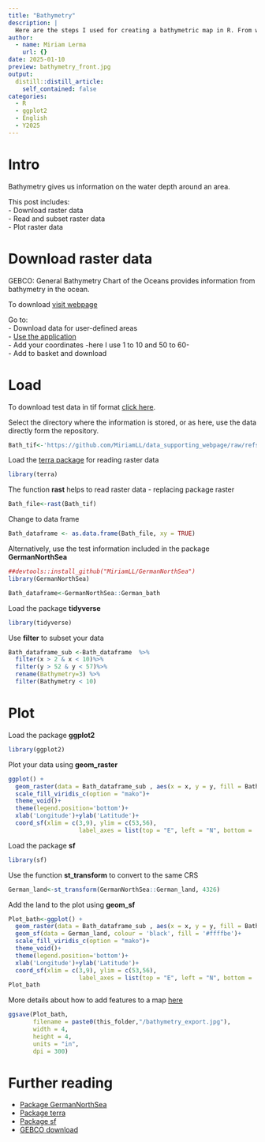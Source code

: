 ```yaml
---
title: "Bathymetry"
description: |
  Here are the steps I used for creating a bathymetric map in R. From where to download bathymetric data to how to read it and plot it in R. 
author:
  - name: Miriam Lerma
    url: {}
date: 2025-01-10
preview: bathymetry_front.jpg
output:
  distill::distill_article:
    self_contained: false
categories:
  - R
  - ggplot2
  - English
  - Y2025
---
```


# Intro

Bathymetry gives us information on the water depth around an area.

This post includes:  
- Download raster data   
- Read and subset raster data  
- Plot raster data  

# Download raster data

GEBCO: General Bathymetry Chart of the Oceans provides information from bathymetry in the ocean.

To download [visit webpage](https://www.gebco.net/data_and_products/gridded_bathymetry_data/#area)

Go to:  
- Download data for user-defined areas  
- [Use the application](https://download.gebco.net/)  
- Add your coordinates -here I use 1 to 10 and 50 to 60-  
- Add to basket and download

# Load 

To download test data in tif format [click here](https://github.com/MiriamLL/data_supporting_webpage/raw/refs/heads/main/Blog/2025/Bathymetry/gebco_2024_n60.0_s50.0_w1.0_e9.0.tif).  

Select the directory where the information is stored, or as here, use the data directly form the repository. 

```r
Bath_tif<-'https://github.com/MiriamLL/data_supporting_webpage/raw/refs/heads/main/Blog/2025/Bathymetry/gebco_2024_n60.0_s50.0_w1.0_e9.0.tif'
```


Load the [terra package](https://datacarpentry.org/r-raster-vector-geospatial/01-raster-structure.html) for reading raster data

```r
library(terra)
```

The function **rast** helps to read raster data - replacing package raster

```r
Bath_file<-rast(Bath_tif)
```

Change to data frame

```r
Bath_dataframe <- as.data.frame(Bath_file, xy = TRUE)
```

Alternatively, use the test information included in the package **GermanNorthSea**

```r
##devtools::install_github("MiriamLL/GermanNorthSea")
library(GermanNorthSea)
```

```r
Bath_dataframe<-GermanNorthSea::German_bath
```

Load the package **tidyverse** 

```r
library(tidyverse)
```

Use **filter** to subset your data 

```r
Bath_dataframe_sub <-Bath_dataframe  %>%
  filter(x > 2 & x < 10)%>%
  filter(y > 52 & y < 57)%>%
  rename(Bathymetry=3) %>%
  filter(Bathymetry < 10)
```


# Plot

Load the package **ggplot2** 

```r
library(ggplot2)
```

Plot your data using **geom_raster**

```r
ggplot() +
  geom_raster(data = Bath_dataframe_sub , aes(x = x, y = y, fill = Bathymetry)) +
  scale_fill_viridis_c(option = "mako")+
  theme_void()+
  theme(legend.position='bottom')+
  xlab('Longitude')+ylab('Latitude')+
  coord_sf(xlim = c(3,9), ylim = c(53,56),
                    label_axes = list(top = "E", left = "N", bottom = 'E', right='N'))

```


Load the package **sf**

```r
library(sf)
```
Use the function **st_transform** to convert to the same CRS

```r
German_land<-st_transform(GermanNorthSea::German_land, 4326)
```

Add the land to the plot using **geom_sf**

```r
Plot_bath<-ggplot() +
  geom_raster(data = Bath_dataframe_sub , aes(x = x, y = y, fill = Bathymetry)) +
  geom_sf(data = German_land, colour = 'black', fill = '#ffffbe')+
  scale_fill_viridis_c(option = "mako")+
  theme_void()+
  theme(legend.position='bottom')+
  xlab('Longitude')+ylab('Latitude')+
  coord_sf(xlim = c(3,9), ylim = c(53,56),
                    label_axes = list(top = "E", left = "N", bottom = 'E', right='N'))
Plot_bath
```

More details about how to add features to a map [here](https://www.miriam-lerma.com/posts/2023-03-04-mapping-in-r/)

```r
ggsave(Plot_bath,
       filename = paste0(this_folder,"/bathymetry_export.jpg"),
       width = 4, 
       height = 4, 
       units = "in",
       dpi = 300)
```

# Further reading

- [Package GermanNorthSea](https://github.com/MiriamLL/GermanNorthSea)
- [Package terra](https://rspatial.github.io/terra/) 
- [Package sf](https://r-spatial.github.io/sf/)
- [GEBCO download](https://download.gebco.net/)


